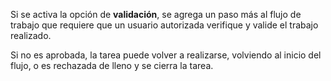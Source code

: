 Si se activa la opción de **validación**, se agrega un paso más al flujo de trabajo que requiere que un usuario autorizada verifique y valide el trabajo realizado.

Si no es aprobada, la tarea puede volver a realizarse, volviendo al inicio del flujo, o es rechazada de lleno y se cierra la tarea.